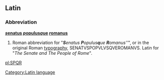 ==Latin==
{{wikipedia}}
===Abbreviation===
'''[[senatus|''s''enatus]] [[populus|''p''opulus]][[-que|''q''ue]] [[romanus|''r''omanus]]'''

# Roman abbreviation for "<i>'''S'''enatus '''P'''opulus'''q'''ue '''R'''omanus''</i>", or in the original Roman [[typography]], SENATVSPOPVLVSQVEROMANVS.  Latin for "<i>The Senate and The People of Rome</i>".

[[Category:Latin language]]

[[pl:SPQR]]